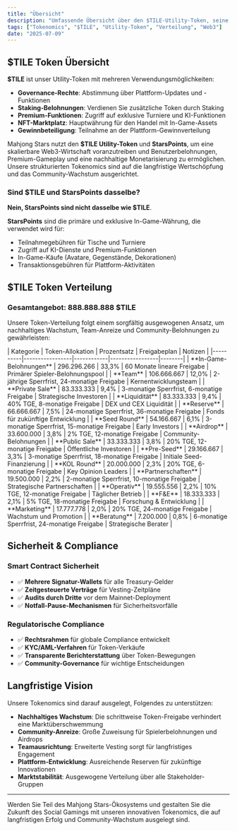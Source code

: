 ```yaml
---
title: "Übersicht"
description: "Umfassende Übersicht über den $TILE-Utility-Token, seine Verwendung, Verteilung und die langfristige Vision für die Mahjong Stars-Plattform."
tags: ["Tokenomics", "$TILE", "Utility-Token", "Verteilung", "Web3"]
date: "2025-07-09"
---
```



## $TILE Token Übersicht

**$TILE** ist unser Utility-Token mit mehreren Verwendungsmöglichkeiten:
- **Governance-Rechte**: Abstimmung über Plattform-Updates und -Funktionen
- **Staking-Belohnungen**: Verdienen Sie zusätzliche Token durch Staking
- **Premium-Funktionen**: Zugriff auf exklusive Turniere und KI-Funktionen
- **NFT-Marktplatz**: Hauptwährung für den Handel mit In-Game-Assets
- **Gewinnbeteiligung**: Teilnahme an der Plattform-Gewinnverteilung

Mahjong Stars nutzt den **$TILE Utility-Token** und **StarsPoints**, um eine skalierbare Web3-Wirtschaft voranzutreiben und Benutzerbelohnungen, Premium-Gameplay und eine nachhaltige Monetarisierung zu ermöglichen. Unsere strukturierten Tokenomics sind auf die langfristige Wertschöpfung und das Community-Wachstum ausgerichtet.

### Sind $TILE und StarsPoints dasselbe?

**Nein, StarsPoints sind nicht dasselbe wie $TILE**.

<Callout type="info">

**StarsPoints** sind die primäre und exklusive In-Game-Währung, die verwendet wird für:
- Teilnahmegebühren für Tische und Turniere
- Zugriff auf KI-Dienste und Premium-Funktionen
- In-Game-Käufe (Avatare, Gegenstände, Dekorationen)
- Transaktionsgebühren für Plattform-Aktivitäten

</Callout>


## $TILE Token Verteilung

### Gesamtangebot: 888.888.888 $TILE

Unsere Token-Verteilung folgt einem sorgfältig ausgewogenen Ansatz, um nachhaltiges Wachstum, Team-Anreize und Community-Belohnungen zu gewährleisten:

<Card className='mt-4'>
| Kategorie | Token-Allokation | Prozentsatz | Freigabeplan | Notizen |
|----------|-----------------|------------|-----------------|--------|
| **In-Game-Belohnungen** | 296.296.266 | 33,3% | 60 Monate lineare Freigabe | Primärer Spieler-Belohnungspool |
| **Team** | 106.666.667 | 12,0% | 2-jährige Sperrfrist, 24-monatige Freigabe | Kernentwicklungsteam |
| **Private Sale** | 83.333.333 | 9,4% | 3-monatige Sperrfrist, 6-monatige Freigabe | Strategische Investoren |
| **Liquidität** | 83.333.333 | 9,4% | 40% TGE, 8-monatige Freigabe | DEX und CEX Liquidität |
| **Reserve** | 66.666.667 | 7,5% | 24-monatige Sperrfrist, 36-monatige Freigabe | Fonds für zukünftige Entwicklung |
| **Seed Round** | 54.166.667 | 6,1% | 3-monatige Sperrfrist, 15-monatige Freigabe | Early Investors |
| **Airdrop** | 33.600.000 | 3,8% | 2% TGE, 12-monatige Freigabe | Community-Belohnungen |
| **Public Sale** | 33.333.333 | 3,8% | 20% TGE, 12-monatige Freigabe | Öffentliche Investoren |
| **Pre-Seed** | 29.166.667 | 3,3% | 3-monatige Sperrfrist, 18-monatige Freigabe | Initiale Seed-Finanzierung |
| **KOL Round** | 20.000.000 | 2,3% | 20% TGE, 6-monatige Freigabe | Key Opinion Leaders |
| **Partnerschaften** | 19.500.000 | 2,2% | 2-monatige Sperrfrist, 10-monatige Freigabe | Strategische Partnerschaften |
| **Operativ** | 19.555.556 | 2,2% | 10% TGE, 12-monatige Freigabe | Täglicher Betrieb |
| **F&E** | 18.333.333 | 2,1% | 5% TGE, 18-monatige Freigabe | Forschung & Entwicklung |
| **Marketing** | 17.777.778 | 2,0% | 20% TGE, 24-monatige Freigabe | Wachstum und Promotion |
| **Beratung** | 7.200.000 | 0,8% | 6-monatige Sperrfrist, 24-monatige Freigabe | Strategische Berater |
</Card>

## Sicherheit & Compliance

### Smart Contract Sicherheit
- ✅ **Mehrere Signatur-Wallets** für alle Treasury-Gelder
- ✅ **Zeitgesteuerte Verträge** für Vesting-Zeitpläne
- ✅ **Audits durch Dritte** vor dem Mainnet-Deployment
- ✅ **Notfall-Pause-Mechanismen** für Sicherheitsvorfälle

### Regulatorische Compliance
- ✅ **Rechtsrahmen** für globale Compliance entwickelt
- ✅ **KYC/AML-Verfahren** für Token-Verkäufe
- ✅ **Transparente Berichterstattung** über Token-Bewegungen
- ✅ **Community-Governance** für wichtige Entscheidungen

## Langfristige Vision

Unsere Tokenomics sind darauf ausgelegt, Folgendes zu unterstützen:
- **Nachhaltiges Wachstum**: Die schrittweise Token-Freigabe verhindert eine Marktüberschwemmung
- **Community-Anreize**: Große Zuweisung für Spielerbelohnungen und Airdrops
- **Teamausrichtung**: Erweiterte Vesting sorgt für langfristiges Engagement
- **Plattform-Entwicklung**: Ausreichende Reserven für zukünftige Innovationen
- **Marktstabilität**: Ausgewogene Verteilung über alle Stakeholder-Gruppen

---

Werden Sie Teil des Mahjong Stars-Ökosystems und gestalten Sie die Zukunft des Social Gamings mit unseren innovativen Tokenomics, die auf langfristigen Erfolg und Community-Wachstum ausgelegt sind.
